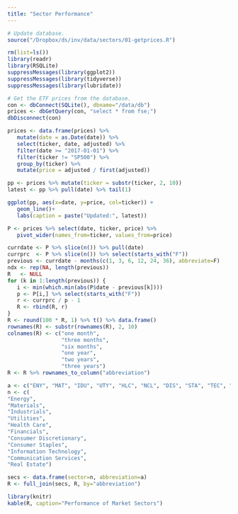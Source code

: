 ```yaml
---
title: "Sector Performance"
---
```


```r
# Update database.
source("/Dropbox/ds/inv/data/sectors/01-getprices.R")
```

```r
rm(list=ls())
library(readr)
library(RSQLite)
suppressMessages(library(ggplot2))
suppressMessages(library(tidyverse))
suppressMessages(library(lubridate))

# Get the ETF prices from the database.
con <- dbConnect(SQLite(), dbname="/data/db")
prices <- dbGetQuery(con, "select * from fse;")
dbDisconnect(con)

prices <- data.frame(prices) %>%
   mutate(date = as.Date(date)) %>%
   select(ticker, date, adjusted) %>%
   filter(date >= "2017-01-01") %>% 
   filter(ticker != "SP500") %>% 
   group_by(ticker) %>%
   mutate(price = adjusted / first(adjusted))

pp <- prices %>% mutate(ticker = substr(ticker, 2, 10))
latest <- pp %>% pull(date) %>% tail(1)
```

```r
ggplot(pp, aes(x=date, y=price, col=ticker)) + 
   geom_line()+ 
   labs(caption = paste("Updated:", latest))
```

```R
P <- prices %>% select(date, ticker, price) %>%
   pivot_wider(names_from=ticker, values_from=price)

currdate <- P %>% slice(n()) %>% pull(date)
currprc  <- P %>% slice(n()) %>% select(starts_with("F"))
previous <- currdate - months(c(1, 3, 6, 12, 24, 36), abbreviate=F)
ndx <- rep(NA, length(previous))
R   <- NULL
for (k in 1:length(previous)) {
   i <- min(which.min(abs(P$date - previous[k])))
   p <- P[i,] %>% select(starts_with("F"))
   r <- currprc / p - 1
   R <- rbind(R, r)
}
R <- round(100 * R, 1) %>% t() %>% data.frame()
rownames(R) <- substr(rownames(R), 2, 10)
colnames(R) <- c("one month",
                 "three months",
                 "six months",
                 "one year",
                 "two years",
                 "three years")
R <- R %>% rownames_to_column("abbreviation")

a <- c("ENY", "MAT", "IDU", "UTY", "HLC", "NCL", "DIS", "STA", "TEC", "COM", "REL")
n <- c(
"Energy",
"Materials",
"Industrials",
"Utilities",
"Health Care",
"Financials",
"Consumer Discretionary",
"Consumer Staples",
"Information Technology",
"Communication Services",
"Real Estate")

secs <- data.frame(sector=n, abbreviation=a)
R <- full_join(secs, R, by="abbreviation")
```


```r
library(knitr)
kable(R, caption="Performance of Market Sectors")
```

